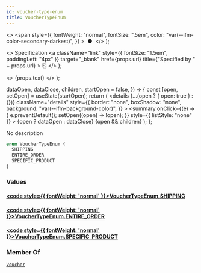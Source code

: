 ```yaml
---
id: voucher-type-enum
title: VoucherTypeEnum
---
```


  <>
    <span
      style={{
        fontWeight: "normal",
        fontSize: ".5em",
        color: "var(--ifm-color-secondary-darkest)",
      }}
    >
      &nbsp;●&nbsp;
    </span>
  </>
);

  <>
    Specification
    <a
      className="link"
      style={{ fontSize: "1.5em", paddingLeft: "4px" }}
      target="\_blank"
      href={props.url}
      title={"Specified by " + props.url}
    >
      ⎘
    </a>
  </>
);

  <>
    <span className={props.class}>{props.text}</span>
  </>
);


  dataOpen,
  dataClose,
  children,
  startOpen = false,
}) => {
  const [open, setOpen] = useState(startOpen);
  return (
    <details
      {...(open ? { open: true } : {})}
      className="details"
      style={{
        border: "none",
        boxShadow: "none",
        background: "var(--ifm-background-color)",
      }}
    >
      <summary
        onClick={(e) => {
          e.preventDefault();
          setOpen((open) => !open);
        }}
        style={{ listStyle: "none" }}
      >
        {open ? dataOpen : dataClose}
      </summary>
      {open && children}
    </details>
  );
};

No description

```graphql
enum VoucherTypeEnum {
  SHIPPING
  ENTIRE_ORDER
  SPECIFIC_PRODUCT
}
```

### Values

#### [<code style={{ fontWeight: 'normal' }}>VoucherTypeEnum.<b>SHIPPING</b></code>](#)

>

#### [<code style={{ fontWeight: 'normal' }}>VoucherTypeEnum.<b>ENTIRE_ORDER</b></code>](#)

>

#### [<code style={{ fontWeight: 'normal' }}>VoucherTypeEnum.<b>SPECIFIC_PRODUCT</b></code>](#)

>

### Member Of

[`Voucher`](../../../api-storefront/discounts/objects/voucher) <Badge class="badge badge--secondary" text="object"/>
